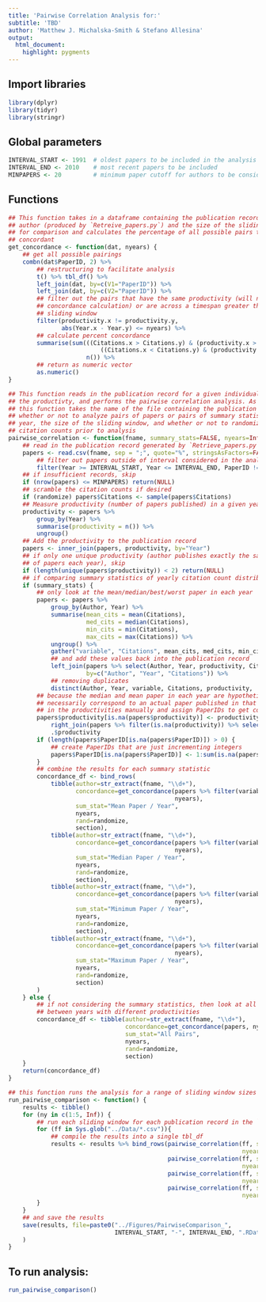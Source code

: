 ```yaml
---
title: 'Pairwise Correlation Analysis for:'
subtitle: 'TBD'
author: 'Matthew J. Michalska-Smith & Stefano Allesina'
output: 
  html_document: 
    highlight: pygments
---
```


## Import libraries
```r
library(dplyr)
library(tidyr)
library(stringr)
```

## Global parameters
```r
INTERVAL_START <- 1991  # oldest papers to be included in the analysis
INTERVAL_END <- 2010    # most recent papers to be included
MINPAPERS <- 20         # minimum paper cutoff for authors to be considered
```

## Functions
```r
## This function takes in a dataframe containing the publication record for an
## author (produced by `Retreive_papers.py`) and the size of the sliding window
## for comparison and calculates the percentage of all possible pairs that are
## concordant
get_concordance <- function(dat, nyears) {
    ## get all possible pairings
    combn(dat$PaperID, 2) %>%
        ## restructuring to facilitate analysis
        t() %>% tbl_df() %>%
        left_join(dat, by=c(V1="PaperID")) %>%
        left_join(dat, by=c(V2="PaperID")) %>%
        ## filter out the pairs that have the same productivity (will not affect
        ## concordance calculation) or are across a timespan greater than the
        ## sliding window
        filter(productivity.x != productivity.y,
               abs(Year.x - Year.y) <= nyears) %>%
        ## calculate percent concordance
        summarise(sum(((Citations.x > Citations.y) & (productivity.x > productivity.y)) |
                          ((Citations.x < Citations.y) & (productivity.x < productivity.y))) /
                      n()) %>%
        ## return as numeric vector
        as.numeric()
}
```

```r
## This function reads in the publication record for a given individual, measures
## the productivty, and performs the pairwise correlation analysis. As input,
## this function takes the name of the file containing the publication record,
## whether or not to analyze pairs of papers or pairs of summary statistics by
## year, the size of the sliding window, and whether or not to randomize the
## citation counts prior to analysis
pairwise_correlation <- function(fname, summary_stats=FALSE, nyears=Inf, section=NA, randomize=FALSE){
    ## read in the publication record generated by `Retrieve_papers.py`
    papers <- read.csv(fname, sep = ";", quote="%", stringsAsFactors=FALSE) %>%
        ## filter out papers outside of interval considered in the analysis
        filter(Year >= INTERVAL_START, Year <= INTERVAL_END, PaperID != "")
    ## if insufficient records, skip
    if (nrow(papers) <= MINPAPERS) return(NULL)
    ## scramble the citation counts if desired
    if (randomize) papers$Citations <- sample(papers$Citations)
    ## Measure productivity (number of papers published) in a given year
    productivity <- papers %>%
        group_by(Year) %>%
        summarise(productivity = n()) %>%
        ungroup()
    ## Add the productivity to the publication record
    papers <- inner_join(papers, productivity, by="Year")
    ## if only one unique productivity (author publishes exactly the same number
    ## of papers each year), skip
    if (length(unique(papers$productivity)) < 2) return(NULL)
    ## if comparing summary statistics of yearly citation count distributions
    if (summary_stats) {
        ## only look at the mean/median/best/worst paper in each year
        papers <- papers %>%
            group_by(Author, Year) %>%
            summarise(mean_cits = mean(Citations),
                      med_cits = median(Citations),
                      min_cits = min(Citations),
                      max_cits = max(Citations)) %>%
            ungroup() %>%
            gather("variable", "Citations", mean_cits, med_cits, min_cits, max_cits) %>%
            ## and add these values back into the publication record
            left_join(papers %>% select(Author, Year, productivity, Citations, PaperID),
                      by=c("Author", "Year", "Citations")) %>%
            ## removing duplicates
            distinct(Author, Year, variable, Citations, productivity, .keep_all=TRUE)
        ## because the median and mean paper in each year are hypotheticals (they do not
        ## necessarily correspond to an actual paper published in that year), we have to add
        ## in the productivities manually and assign PaperIDs to get concordance
        papers$productivity[is.na(papers$productivity)] <- productivity %>%
            right_join(papers %>% filter(is.na(productivity)) %>% select(Author, Year), by="Year") %>%
            .$productivity
        if (length(papers$PaperID[is.na(papers$PaperID)]) > 0) {
            ## create PaperIDs that are just incrementing integers
            papers$PaperID[is.na(papers$PaperID)] <- 1:sum(is.na(papers$PaperID))
        }
        ## combine the results for each summary statistic
        concordance_df <- bind_rows(
            tibble(author=str_extract(fname, "\\d+"),
                   concordance=get_concordance(papers %>% filter(variable=="mean_cits"),
                                               nyears),
                   sum_stat="Mean Paper / Year",
                   nyears,
                   rand=randomize,
                   section),
            tibble(author=str_extract(fname, "\\d+"),
                   concordance=get_concordance(papers %>% filter(variable=="med_cits"),
                                               nyears),
                   sum_stat="Median Paper / Year",
                   nyears,
                   rand=randomize,
                   section),
            tibble(author=str_extract(fname, "\\d+"),
                   concordance=get_concordance(papers %>% filter(variable=="min_cits"),
                                               nyears),
                   sum_stat="Minimum Paper / Year",
                   nyears,
                   rand=randomize,
                   section),
            tibble(author=str_extract(fname, "\\d+"),
                   concordance=get_concordance(papers %>% filter(variable=="max_cits"),
                                               nyears),
                   sum_stat="Maximum Paper / Year",
                   nyears,
                   rand=randomize,
                   section)
        )
    } else {
        ## if not considering the summary statistics, then look at all pairs of papers
        ## between years with different productivities
        concordance_df <- tibble(author=str_extract(fname, "\\d+"),
                                 concordance=get_concordance(papers, nyears),
                                 sum_stat="All Pairs",
                                 nyears,
                                 rand=randomize,
                                 section)
    }
    return(concordance_df)
}
```


```r
## this function runs the analysis for a range of sliding window sizes
run_pairwise_comparison <- function() {
    results <- tibble()
    for (ny in c(1:5, Inf)) {
        ## run each sliding window for each publication record in the `../data` folder
        for (ff in Sys.glob("../Data/*.csv")){
            ## compile the results into a single tbl_df
            results <- results %>% bind_rows(pairwise_correlation(ff, summary_stats=TRUE,
                                                                  nyears=ny, randomize=FALSE),
                                             pairwise_correlation(ff, summary_stats=TRUE,
                                                                  nyears=ny, randomize=TRUE),
                                             pairwise_correlation(ff, summary_stats=FALSE,
                                                                  nyears=ny, randomize=FALSE),
                                             pairwise_correlation(ff, summary_stats=FALSE,
                                                                  nyears=ny, randomize=TRUE))
        }
    }
    ## and save the results
    save(results, file=paste0("../Figures/PairwiseComparison_",
                              INTERVAL_START, "-", INTERVAL_END, ".RData")
    )
}
```

## To run analysis:
```r
run_pairwise_comparison()
```